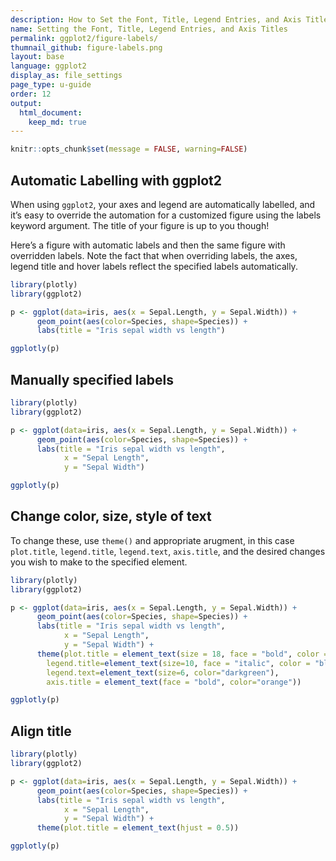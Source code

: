 ```yaml
---
description: How to Set the Font, Title, Legend Entries, and Axis Titles in ggplot2 with Plotly.
name: Setting the Font, Title, Legend Entries, and Axis Titles
permalink: ggplot2/figure-labels/
thumnail_github: figure-labels.png
layout: base
language: ggplot2
display_as: file_settings
page_type: u-guide
order: 12
output:
  html_document:
    keep_md: true
---
```


```r
knitr::opts_chunk$set(message = FALSE, warning=FALSE)
```

## Automatic Labelling with ggplot2

When using `ggplot2`, your axes and legend are automatically labelled, and it's easy to override the automation for a customized figure using the labels keyword argument. The title of your figure is up to you though!

Here's a figure with automatic labels and then the same figure with overridden labels. Note the fact that when overriding labels, the axes, legend title and hover labels reflect the specified labels automatically.

```r
library(plotly)
library(ggplot2)

p <- ggplot(data=iris, aes(x = Sepal.Length, y = Sepal.Width)) +
      geom_point(aes(color=Species, shape=Species)) +
      labs(title = "Iris sepal width vs length")

ggplotly(p)
```


<!--------------------- EXAMPLE BREAK ------------------------->

## Manually specified labels


```r
library(plotly)
library(ggplot2)

p <- ggplot(data=iris, aes(x = Sepal.Length, y = Sepal.Width)) +
      geom_point(aes(color=Species, shape=Species)) +
      labs(title = "Iris sepal width vs length", 
            x = "Sepal Length", 
            y = "Sepal Width")

ggplotly(p)
```

<!--------------------- EXAMPLE BREAK ------------------------->

## Change color, size, style of text

To change these, use `theme()` and appropriate arugment, in this case `plot.title`, `legend.title`, `legend.text`, `axis.title`, and the desired changes you wish to make to the specified element.

```r
library(plotly)
library(ggplot2)

p <- ggplot(data=iris, aes(x = Sepal.Length, y = Sepal.Width)) +
      geom_point(aes(color=Species, shape=Species)) +
      labs(title = "Iris sepal width vs length", 
            x = "Sepal Length", 
            y = "Sepal Width") +
      theme(plot.title = element_text(size = 18, face = "bold", color = "red"),
        legend.title=element_text(size=10, face = "italic", color = "blue"), 
        legend.text=element_text(size=6, color="darkgreen"),
        axis.title = element_text(face = "bold", color="orange"))

ggplotly(p)
```


<!--------------------- EXAMPLE BREAK ------------------------->

## Align title


```r
library(plotly)
library(ggplot2)

p <- ggplot(data=iris, aes(x = Sepal.Length, y = Sepal.Width)) +
      geom_point(aes(color=Species, shape=Species)) +
      labs(title = "Iris sepal width vs length", 
            x = "Sepal Length", 
            y = "Sepal Width") +
      theme(plot.title = element_text(hjust = 0.5))

ggplotly(p)
```

<!--------------------- EXAMPLE BREAK ------------------------->
